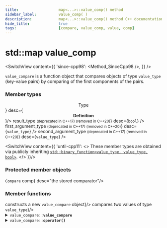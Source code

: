 ```yaml
---
title:					map<...>::value_comp() method
sidebar_label:			value_comp( )
description:			map<...>::value_comp() method C++ documentation
hide_title:				true
tags:					[compare, value_comp, value, comp]
---
```



<!----------------- Codes ---------------------->

<!-- value_comp() -->


# std::map value_comp

<SwitchView content={{
    'since-cpp98': <Method_SinceCpp98 />,
    }} />

`value_compare` is a function object that compares objects of type `value_type` (key-value pairs) by comparing of the first components of the pairs.

### Member types

<SymbolTable noTraits>
	<Symbol name={<b><center>Type</center></b>} desc={<b><center>Definition</center></b>}/>
	<Symbol
			name={<>result_type <small>(deprecated in C++17) (removed in C++20)</small></>} 
			desc={<code>bool</code>}
		/>
	<Symbol
			name={<>first_argument_type <small>(deprecated in C++17) (removed in C++20)</small></>}
			desc={<code>value_type</code>}
		/>
	<Symbol
			name={<>second_argument_type <small>(deprecated in C++17) (removed in C++20)</small></>}
			desc={<code>value_type</code>}
		/>
</SymbolTable>

<SwitchView content={{
		'until-cpp11': <>
				These member types are obtained via publicly inheriting <code><a href="#">std::binary_function&lt;value_type, value_type, bool&gt;</a></code>.
		</>
	}}/>

### Protected member objects

<SymbolTable>
	<Symbol prot name={<><code>Compare</code> comp</>} desc="the stored comparator"/>
</SymbolTable>

### Member functions

<SymbolTable>
	<Symbol prot name="(constructor)" desc={<>constructs a new <code>value_compare</code> object</>}/>
	<Symbol pub name="operator()" desc={<>compares two values of type <code>value_type</code></>}/>
</SymbolTable>

<details>
<summary><code>value_compare::<b>value_compare</b></code></summary>
<div>
    <ValueComp_Constructor />
</div>
</details>

<details>
<summary><code>value_compare::<b>operator()</b></code></summary>
<div>
    <ValueComp_CallOperator />
</div>
</details>
